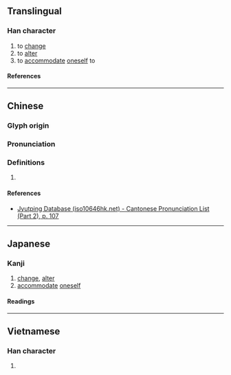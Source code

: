 {{character info}}
==Translingual==

===Han character===
{{Han char|rn=61|rad=心|as=06|sn=9|four=|canj=PNMU|ids=⿰忄危}}

# to [[change]]
# to [[alter]]
# to [[accommodate]] [[oneself]] to

====References====
{{Han ref|kx=0384.120|dkj=10556|dj=0714.290|hdz=42297.070|uh=6051}}

----

==Chinese==
{{zh-forms}}

===Glyph origin===
{{Han etym}}

===Pronunciation===
{{zh-pron
|m=guǐ
|c=gwai2
|mc=y
|oc=y
|cat=
}}

===Definitions===
{{zh-hanzi}}

# {{rfdef|zh}}

====References====
* [http://www.iso10646hk.net/jp/document/download.jsp Jyutping Database (iso10646hk.net) - Cantonese Pronunciation List (Part 2), p. 107]

----

==Japanese==

===Kanji===
{{ja-kanji|grade=|rs=心06}}

# [[change]], [[alter]]
# [[accommodate]] [[oneself]]

====Readings====
{{ja-readings
|goon=き<き<くゐ
|kanon=き<き<くゐ
|kun=か-わる<か-はる, あや-しむ
}}

----

==Vietnamese==

===Han character===
{{vi-readings|rs=心06|reading=nguây}}

# {{rfdef|vi|sort=心06}}